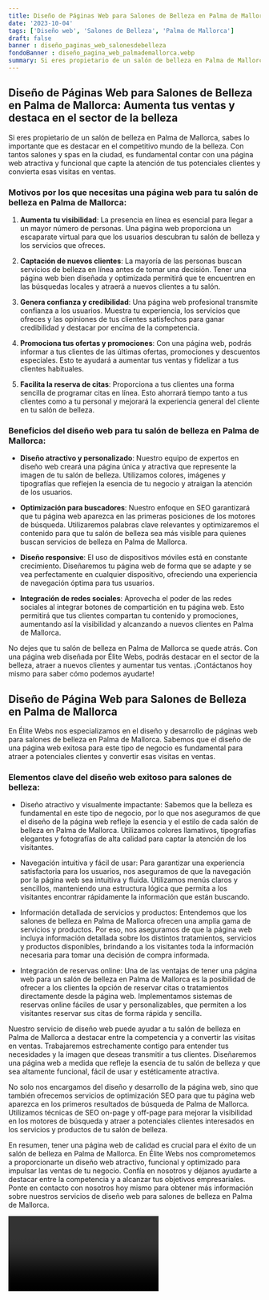 ```yaml
---
title: Diseño de Páginas Web para Salones de Belleza en Palma de Mallorca
date: '2023-10-04'
tags: ['Diseño web', 'Salones de Belleza', 'Palma de Mallorca']
draft: false
banner : diseño_paginas_web_salonesdebelleza
fondoBanner : diseño_pagina_web_palmademallorca.webp
summary: Si eres propietario de un salón de belleza en Palma de Mallorca, sabes lo importante que es destacar en el competitivo mundo de la belleza. Con tantos salones y spas en la ciudad, es fundamental contar con una página web atractiva y funcional que capte la atención de tus potenciales clientes y convierta esas visitas en ventas.
---
```


## Diseño de Páginas Web para Salones de Belleza en Palma de Mallorca: Aumenta tus ventas y destaca en el sector de la belleza

Si eres propietario de un salón de belleza en Palma de Mallorca, sabes lo importante que es destacar en el competitivo mundo de la belleza. Con tantos salones y spas en la ciudad, es fundamental contar con una página web atractiva y funcional que capte la atención de tus potenciales clientes y convierta esas visitas en ventas.

### Motivos por los que necesitas una página web para tu salón de belleza en Palma de Mallorca:

1. **Aumenta tu visibilidad**: La presencia en línea es esencial para llegar a un mayor número de personas. Una página web proporciona un escaparate virtual para que los usuarios descubran tu salón de belleza y los servicios que ofreces.

2. **Captación de nuevos clientes**: La mayoría de las personas buscan servicios de belleza en línea antes de tomar una decisión. Tener una página web bien diseñada y optimizada permitirá que te encuentren en las búsquedas locales y atraerá a nuevos clientes a tu salón.

3. **Genera confianza y credibilidad**: Una página web profesional transmite confianza a los usuarios. Muestra tu experiencia, los servicios que ofreces y las opiniones de tus clientes satisfechos para ganar credibilidad y destacar por encima de la competencia.

4. **Promociona tus ofertas y promociones**: Con una página web, podrás informar a tus clientes de las últimas ofertas, promociones y descuentos especiales. Esto te ayudará a aumentar tus ventas y fidelizar a tus clientes habituales.

5. **Facilita la reserva de citas**: Proporciona a tus clientes una forma sencilla de programar citas en línea. Esto ahorrará tiempo tanto a tus clientes como a tu personal y mejorará la experiencia general del cliente en tu salón de belleza.

### Beneficios del diseño web para tu salón de belleza en Palma de Mallorca:

- **Diseño atractivo y personalizado**: Nuestro equipo de expertos en diseño web creará una página única y atractiva que represente la imagen de tu salón de belleza. Utilizamos colores, imágenes y tipografías que reflejen la esencia de tu negocio y atraigan la atención de los usuarios.

- **Optimización para buscadores**: Nuestro enfoque en SEO garantizará que tu página web aparezca en las primeras posiciones de los motores de búsqueda. Utilizaremos palabras clave relevantes y optimizaremos el contenido para que tu salón de belleza sea más visible para quienes buscan servicios de belleza en Palma de Mallorca.

- **Diseño responsive**: El uso de dispositivos móviles está en constante crecimiento. Diseñaremos tu página web de forma que se adapte y se vea perfectamente en cualquier dispositivo, ofreciendo una experiencia de navegación óptima para tus usuarios.

- **Integración de redes sociales**: Aprovecha el poder de las redes sociales al integrar botones de compartición en tu página web. Esto permitirá que tus clientes compartan tu contenido y promociones, aumentando así la visibilidad y alcanzando a nuevos clientes en Palma de Mallorca.

No dejes que tu salón de belleza en Palma de Mallorca se quede atrás. Con una página web diseñada por Élite Webs, podrás destacar en el sector de la belleza, atraer a nuevos clientes y aumentar tus ventas. ¡Contáctanos hoy mismo para saber cómo podemos ayudarte!

<GifSeo />

<Cta />

## Diseño de Página Web para Salones de Belleza en Palma de Mallorca

En Élite Webs nos especializamos en el diseño y desarrollo de páginas web para salones de belleza en Palma de Mallorca. Sabemos que el diseño de una página web exitosa para este tipo de negocio es fundamental para atraer a potenciales clientes y convertir esas visitas en ventas.

### Elementos clave del diseño web exitoso para salones de belleza:

- Diseño atractivo y visualmente impactante: Sabemos que la belleza es fundamental en este tipo de negocio, por lo que nos aseguramos de que el diseño de la página web refleje la esencia y el estilo de cada salón de belleza en Palma de Mallorca. Utilizamos colores llamativos, tipografías elegantes y fotografías de alta calidad para captar la atención de los visitantes.

- Navegación intuitiva y fácil de usar: Para garantizar una experiencia satisfactoria para los usuarios, nos aseguramos de que la navegación por la página web sea intuitiva y fluida. Utilizamos menús claros y sencillos, manteniendo una estructura lógica que permita a los visitantes encontrar rápidamente la información que están buscando.

- Información detallada de servicios y productos: Entendemos que los salones de belleza en Palma de Mallorca ofrecen una amplia gama de servicios y productos. Por eso, nos aseguramos de que la página web incluya información detallada sobre los distintos tratamientos, servicios y productos disponibles, brindando a los visitantes toda la información necesaria para tomar una decisión de compra informada.

- Integración de reservas online: Una de las ventajas de tener una página web para un salón de belleza en Palma de Mallorca es la posibilidad de ofrecer a los clientes la opción de reservar citas o tratamientos directamente desde la página web. Implementamos sistemas de reservas online fáciles de usar y personalizables, que permiten a los visitantes reservar sus citas de forma rápida y sencilla.

Nuestro servicio de diseño web puede ayudar a tu salón de belleza en Palma de Mallorca a destacar entre la competencia y a convertir las visitas en ventas. Trabajaremos estrechamente contigo para entender tus necesidades y la imagen que deseas transmitir a tus clientes. Diseñaremos una página web a medida que refleje la esencia de tu salón de belleza y que sea altamente funcional, fácil de usar y estéticamente atractiva.

No solo nos encargamos del diseño y desarrollo de la página web, sino que también ofrecemos servicios de optimización SEO para que tu página web aparezca en los primeros resultados de búsqueda de Palma de Mallorca. Utilizamos técnicas de SEO on-page y off-page para mejorar la visibilidad en los motores de búsqueda y atraer a potenciales clientes interesados en los servicios y productos de tu salón de belleza.

En resumen, tener una página web de calidad es crucial para el éxito de un salón de belleza en Palma de Mallorca. En Élite Webs nos comprometemos a proporcionarte un diseño web atractivo, funcional y optimizado para impulsar las ventas de tu negocio. Confía en nosotros y déjanos ayudarte a destacar entre la competencia y a alcanzar tus objetivos empresariales. Ponte en contacto con nosotros hoy mismo para obtener más información sobre nuestros servicios de diseño web para salones de belleza en Palma de Mallorca.

<Video />

<CtaBot job='Salones de Belleza' city='Palma de Mallorca'/>

<Gmaps query='Palma de Mallorca+españa+maps' />